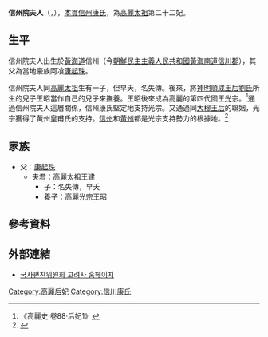 {{expand|time=2016-11-20T11:11:05+00:00}}
'''信州院夫人'''（{{lang-ko|신주원부인}}，{{bd|？||？||}}），[[本貫|本貫]][[信川康氏|信州康氏]]，為[[高麗太祖|高麗太祖]]第二十二妃。

==生平==
信州院夫人出生於[[黃海道|黃海道]]信州（今[[朝鮮民主主義人民共和國|朝鮮民主主義人民共和國]][[黃海南道|黃海南道]][[信川郡|信川郡]]），其父為當地豪族阿飡[[康起珠|康起珠]]。

信州院夫人同[[高麗太祖|高麗太祖]]生有一子，但早夭，名失傳。後來，將[[神明太后|神明順成王后劉氏]]所生的兒子王昭當作自己的兒子來撫養。王昭後來成為高麗的第四代國王[[高麗光宗|光宗]]。<ref>《高麗史·卷88·后妃1》</ref>通過信州院夫人這層關係，信州康氏堅定地支持光宗。又通過同[[大穆王后|大穆王后]]的聯姻，光宗獲得了黃州皇甫氏的支持。[[信州|信州]]和[[黃州|黃州]]都是光宗支持勢力的根據地。<ref>{{Cite web |url=http://people.aks.ac.kr/front/tabCon/ppl/pplView.aks?pplId=PPL_5COa_A9999_2_0006488&curSetPos=0&curSPos=0&isEQ=true&kristalSearchArea=B |title=한국학중앙연구원 - 한국역대인물 종합정보 시스템 〈신주원부인〉항목 |accessdate=2016-11-20 |archive-date=2016-08-03 |archive-url=https://web.archive.org/web/20160803054316/http://people.aks.ac.kr/front/tabCon/ppl/pplView.aks?pplId=PPL_5COa_A9999_2_0006488&curSetPos=0&curSPos=0&isEQ=true&kristalSearchArea=B |dead-url=no }}</ref>

==家族==
*父：[[康起珠|康起珠]]
**夫君：[[高麗太祖|高麗太祖]]王建
***子：名失傳，早夭
***養子：[[高麗光宗|高麗光宗]]王昭

==參考資料==
{{reflist}}
==外部連結==
* [http://db.history.go.kr/KOREA/ 국사편찬위원회 고려사 홈페이지]{{Wayback|url=http://db.history.go.kr/KOREA/ |date=20161021201521 }}

[[Category:高麗后妃|Category:高麗后妃]]
[[Category:信川康氏|Category:信川康氏]]